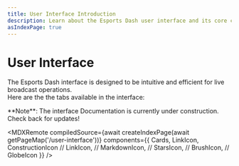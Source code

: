 ```yaml
---
title: User Interface Introduction
description: Learn about the Esports Dash user interface and its core components
asIndexPage: true
---
```




# User Interface

The Esports Dash interface is designed to be intuitive and efficient for live broadcast operations. 
<br/>Here are the the tabs available in the interface:

<Callout type="warning">
  **Note**: The interface Documentation is currently under construction. Check back for updates!
</Callout>

<MDXRemote
  compiledSource={await createIndexPage(await getPageMap('/user-interface'))}
  components={{
    Cards,
    LinkIcon,
    ConstructionIcon
  //  LinkIcon,
  //  MarkdownIcon,
  //  StarsIcon,
  //  BrushIcon,
  //  GlobeIcon
  }}
/>
